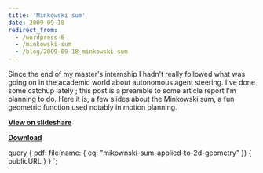 ```yaml
---
title: 'Minkowski sum'
date: 2009-09-18
redirect_from:
  - /wordpress-6
  - /minkowski-sum
  - /blog/2009-09-18-minkowski-sum
---
```



Since the end of my master's internship I hadn't really followed what was going
on in the academic world about autonomous agent steering. I've done some catchup
lately ; this post is a preamble to some article report I'm planning to do. Here
it is, a few slides about the Minkowski sum, a fun geometric function used
notably in motion planning.

[**View on slideshare**](https://fr.slideshare.net/crowdscontrol/minkowski-sum-on-2d-geometry)

[**Download**](./mikownski-sum-applied-to-2d-geometry)

<Pdf
  title="The Minkowski Sum (Applied To 2d Geometry)"
  src={props.data.pdf.publicURL}
/>

  query {
    pdf: file(name: { eq: "mikownski-sum-applied-to-2d-geometry" }) {
      publicURL
    }
  }
`;
